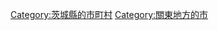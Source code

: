 {{Commonscat|Ryugasaki, Ibaraki}}
{{Catmore}}

{{DEFAULTSORT:Ryugasaki-shi}}
[[Category:茨城縣的市町村|Category:茨城縣的市町村]]
[[Category:關東地方的市|Category:關東地方的市]]